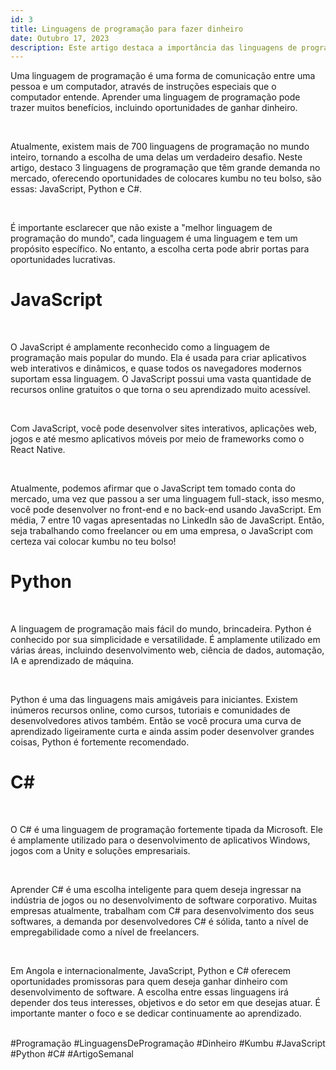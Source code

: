 ```yaml
---
id: 3
title: Linguagens de programação para fazer dinheiro
date: Outubro 17, 2023
description: Este artigo destaca a importância das linguagens de programação como meio de comunicação entre pessoas e computadores, oferecendo oportunidades financeiras. 
---
```


Uma linguagem de programação é uma forma de comunicação entre uma pessoa e um computador, através de instruções especiais que o computador entende. Aprender uma linguagem de programação pode trazer muitos benefícios, incluindo oportunidades de ganhar dinheiro.

<br />

Atualmente, existem mais de 700 linguagens de programação no mundo inteiro, tornando a escolha de uma delas um verdadeiro desafio. Neste artigo, destaco 3 linguagens de programação que têm grande demanda no mercado, oferecendo oportunidades de colocares kumbu no teu bolso, são essas: JavaScript, Python e C#.

<br />

É importante esclarecer que não existe a "melhor linguagem de programação do mundo", cada linguagem é uma linguagem e tem um propósito específico. No entanto, a escolha certa pode abrir portas para oportunidades lucrativas.

<h1 className="mt-2 sm:mt-4 md:mt-6 lg:mt-8 xl:mt-10 border-b pb-2 font-extrabold text-xl sm:text-xl md:text-xl lg:text-2xl xl:text-2xl tracking-tight transition-colors first:mt-0">JavaScript</h1>

<br />

O JavaScript é amplamente reconhecido como a linguagem de programação mais popular do mundo. Ela é usada para criar aplicativos web interativos e dinâmicos, e quase todos os navegadores modernos suportam essa linguagem. O JavaScript possui uma vasta quantidade de recursos online gratuitos o que torna o seu aprendizado muito acessível. 

<br />

Com JavaScript, você pode desenvolver sites interativos, aplicações web, jogos e até mesmo aplicativos móveis por meio de frameworks como o React Native. 

<br />

Atualmente, podemos afirmar que o JavaScript tem tomado conta do mercado, uma vez que passou a ser uma linguagem full-stack, isso mesmo, você pode desenvolver no front-end e no back-end usando JavaScript. Em média, 7 entre 10 vagas apresentadas no LinkedIn são de JavaScript. Então, seja trabalhando como freelancer ou em uma empresa, o JavaScript com certeza vai colocar kumbu no teu bolso!

<h1 className="mt-2 sm:mt-4 md:mt-6 lg:mt-8 xl:mt-10 border-b pb-2 font-extrabold text-xl sm:text-xl md:text-xl lg:text-2xl xl:text-2xl tracking-tight transition-colors first:mt-0">Python</h1>

<br />

A linguagem de programação mais fácil do mundo, brincadeira. Python é conhecido por sua simplicidade e versatilidade. É amplamente utilizado em várias áreas, incluindo desenvolvimento web, ciência de dados, automação, IA e aprendizado de máquina.

<br />

Python é uma das linguagens mais amigáveis para iniciantes. Existem inúmeros recursos online, como cursos, tutoriais e comunidades de desenvolvedores ativos também. Então se você procura uma curva de aprendizado ligeiramente curta e ainda assim poder desenvolver grandes coisas, Python é fortemente recomendado.

<h1 className="mt-2 sm:mt-4 md:mt-6 lg:mt-8 xl:mt-10 border-b pb-2 font-extrabold text-xl sm:text-xl md:text-xl lg:text-2xl xl:text-2xl tracking-tight transition-colors first:mt-0">C#</h1>

<br />

O C# é uma linguagem de programação fortemente tipada da Microsoft. Ele é amplamente utilizado para o desenvolvimento de aplicativos Windows, jogos com a Unity e soluções empresariais.

<br />

Aprender C# é uma escolha inteligente para quem deseja ingressar na indústria de jogos ou no desenvolvimento de software corporativo. Muitas empresas atualmente, trabalham com C# para desenvolvimento dos seus softwares, a demanda por desenvolvedores C# é sólida, tanto a nível de empregabilidade como a nível de freelancers.

<br />

Em Angola e internacionalmente, JavaScript, Python e C# oferecem oportunidades promissoras para quem deseja ganhar dinheiro com desenvolvimento de software. A escolha entre essas linguagens irá depender dos teus interesses, objetivos e do setor em que desejas atuar. É importante manter o foco e se dedicar continuamente ao aprendizado. 

<br />

<div className="font-semibold">
    #Programação #LinguagensDeProgramação #Dinheiro #Kumbu #JavaScript #Python #C# #ArtigoSemanal
</div>
